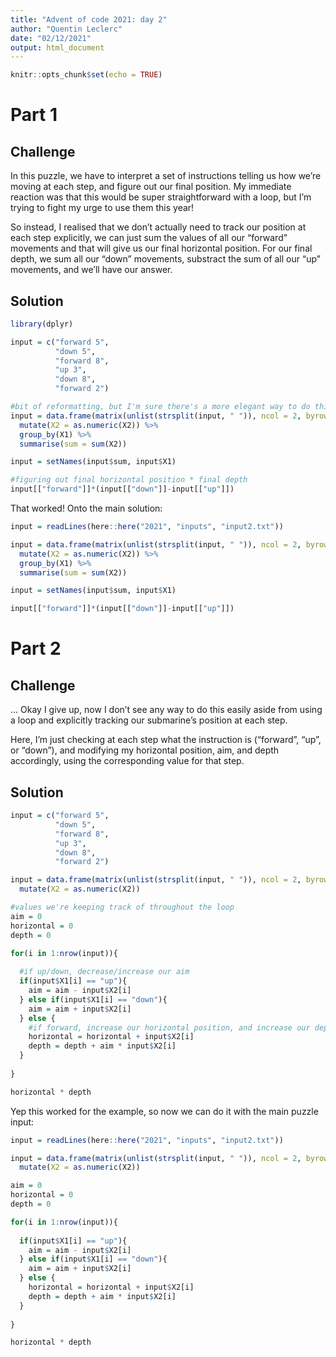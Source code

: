 ```yaml
---
title: "Advent of code 2021: day 2"
author: "Quentin Leclerc"
date: "02/12/2021"
output: html_document
---
```


```r
knitr::opts_chunk$set(echo = TRUE)
```

# Part 1

## Challenge

In this puzzle, we have to interpret a set of instructions telling us how we're moving at each step, and figure out our final position. My immediate reaction was that this would be super straightforward with a loop, but I'm trying to fight my urge to use them this year!

So instead, I realised that we don't actually need to track our position at each step explicitly, we can just sum the values of all our "forward" movements and that will give us our final horizontal position.
For our final depth, we sum all our "down" movements, substract the sum of all our "up" movements, and we'll have our answer.

## Solution


```r

library(dplyr)

input = c("forward 5",
          "down 5",
          "forward 8",
          "up 3",
          "down 8",
          "forward 2")

#bit of reformatting, but I'm sure there's a more elegant way to do this
input = data.frame(matrix(unlist(strsplit(input, " ")), ncol = 2, byrow = T)) %>%
  mutate(X2 = as.numeric(X2)) %>%
  group_by(X1) %>%
  summarise(sum = sum(X2))

input = setNames(input$sum, input$X1)

#figuring out final horizontal position * final depth
input[["forward"]]*(input[["down"]]-input[["up"]])

```

That worked! Onto the main solution:

```r

input = readLines(here::here("2021", "inputs", "input2.txt"))

input = data.frame(matrix(unlist(strsplit(input, " ")), ncol = 2, byrow = T)) %>%
  mutate(X2 = as.numeric(X2)) %>%
  group_by(X1) %>%
  summarise(sum = sum(X2))

input = setNames(input$sum, input$X1)

input[["forward"]]*(input[["down"]]-input[["up"]])


```




# Part 2

## Challenge

... Okay I give up, now I don't see any way to do this easily aside from using a loop and explicitly tracking our submarine's position at each step.

Here, I'm just checking at each step what the instruction is ("forward", "up", or "down"), and modifying my horizontal position, aim, and depth accordingly, using the corresponding value for that step.

## Solution


```r

input = c("forward 5",
          "down 5",
          "forward 8",
          "up 3",
          "down 8",
          "forward 2")

input = data.frame(matrix(unlist(strsplit(input, " ")), ncol = 2, byrow = T)) %>%
  mutate(X2 = as.numeric(X2))

#values we're keeping track of throughout the loop
aim = 0
horizontal = 0
depth = 0

for(i in 1:nrow(input)){
  
  #if up/down, decrease/increase our aim
  if(input$X1[i] == "up"){
    aim = aim - input$X2[i]
  } else if(input$X1[i] == "down"){
    aim = aim + input$X2[i]
  } else {
    #if forward, increase our horizontal position, and increase our depth based on our current aim
    horizontal = horizontal + input$X2[i]
    depth = depth + aim * input$X2[i]
  }
  
}

horizontal * depth

```

Yep this worked for the example, so now we can do it with the main puzzle input:

```r

input = readLines(here::here("2021", "inputs", "input2.txt"))

input = data.frame(matrix(unlist(strsplit(input, " ")), ncol = 2, byrow = T)) %>%
  mutate(X2 = as.numeric(X2))

aim = 0
horizontal = 0
depth = 0

for(i in 1:nrow(input)){
  
  if(input$X1[i] == "up"){
    aim = aim - input$X2[i]
  } else if(input$X1[i] == "down"){
    aim = aim + input$X2[i]
  } else {
    horizontal = horizontal + input$X2[i]
    depth = depth + aim * input$X2[i]
  }
  
}

horizontal * depth

```
